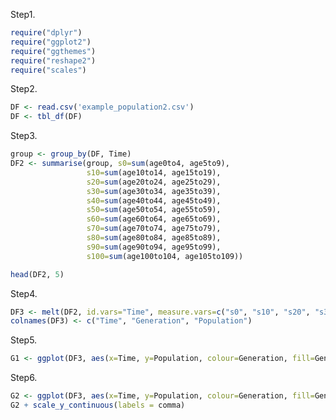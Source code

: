 
Step1.
```{r}
require("dplyr")
require("ggplot2")
require("ggthemes")
require("reshape2")
require("scales")
```


Step2.
```{r}
DF <- read.csv('example_population2.csv')
DF <- tbl_df(DF)
```


Step3.
```{r}
group <- group_by(DF, Time)
DF2 <- summarise(group, s0=sum(age0to4, age5to9),
                 s10=sum(age10to14, age15to19),
                 s20=sum(age20to24, age25to29),
                 s30=sum(age30to34, age35to39),
                 s40=sum(age40to44, age45to49),
                 s50=sum(age50to54, age55to59),
                 s60=sum(age60to64, age65to69),
                 s70=sum(age70to74, age75to79),
                 s80=sum(age80to84, age85to89),
                 s90=sum(age90to94, age95to99),
                 s100=sum(age100to104, age105to109))
```



```{r}
head(DF2, 5)
```


Step4.
```{r}
DF3 <- melt(DF2, id.vars="Time", measure.vars=c("s0", "s10", "s20", "s30", "s40", "s50", "s60", "s70", "s80", "s90", "s100"))
colnames(DF3) <- c("Time", "Generation", "Population")
```


Step5.
```{r ch3_ex8_01, fig.width=8, fig.height=6}
G1 <- ggplot(DF3, aes(x=Time, y=Population, colour=Generation, fill=Generation)) + geom_area(alpha=.6) + theme_wsj()
```

Step6.
```{r ch3_ex8_01, fig.width=8, fig.height=6}
G2 <- ggplot(DF3, aes(x=Time, y=Population, colour=Generation, fill=Generation)) + geom_area(alpha=.6) + theme_wsj()
G2 + scale_y_continuous(labels = comma)
```

